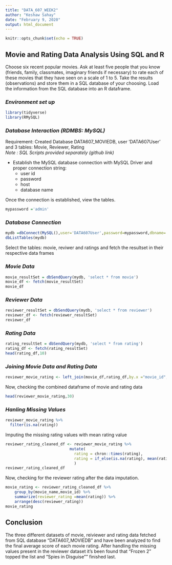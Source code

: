 ---
title: "DATA_607_WEEK2"
author: "Keshaw Sahay"
date: "February 9, 2020"
output: html_document
---

```{r setup, include=FALSE}
knitr::opts_chunk$set(echo = TRUE)
```

## Movie and Rating Data Analysis Using SQL and R

Choose six recent popular movies. Ask at least five people that you know (friends, family, classmates, imaginary
friends if necessary) to rate each of these movies that they have seen on a scale of 1 to 5. Take the results
(observations) and store them in a SQL database of your choosing. Load the information from the SQL database
into an R dataframe.

###  _Environment set up_

```{r message=FALSE, warning=FALSE}
library(tidyverse)
library(RMySQL)
```
### _Database Interaction (RDMBS: MySQL)_

<div id="info">
Requirement: Created Database DATA607_MOVIEDB, user 'DATA607User' and 3 tables: Movie, Reviewer, Rating <br>
_Note : SQL Scripts provided separately (github link)_ 
</div>

* Establish the MySQL database connection with MySQL Driver and proper connection string:
    + user id
    + password
    + host
    + database name

Once the connection is established, view the tables. 

```{r echo=FALSE}
mypassword ='admin'
```

### _Database Connection_ 

```{r}
mydb =dbConnect(MySQL(),user='DATA607User',password=mypassword,dbname='DATA607_MOVIEDB',host='localhost')
dbListTables(mydb)
```

Select the tables: movie, reviwer and ratings and fetch the resultset in their respective data frames

### _Movie Data_

```{r}
movie_resultSet = dbSendQuery(mydb, 'select * from movie')
movie_df <- fetch(movie_resultSet)
movie_df
```


### _Reviewer Data_

```{r}
reviewer_resultSet = dbSendQuery(mydb, 'select * from reviewer')
reviewer_df <- fetch(reviewer_resultSet)
reviewer_df
```

### _Rating Data_

```{r}
rating_resultSet = dbSendQuery(mydb, 'select * from rating')
rating_df <- fetch(rating_resultSet)
head(rating_df,10)
```

### _Joining Movie Data and Rating Data_

```{r}
reviewer_movie_rating <- left_join(movie_df,rating_df,by.x ="movie_id",by.y = "movie_id")
```

Now, checking the combined dataframe of movie and rating data

```{r}
head(reviewer_movie_rating,30)
```

### _Hanling Missing Values_

```{r}
reviewer_movie_rating %>%
  filter(is.na(rating))
```

Imputing the missing rating values with mean rating value

```{r}
reviewer_rating_cleaned_df <- reviewer_movie_rating %>%
                            mutate(
                              rating = chron::times(rating),
                              rating = if_else(is.na(rating), mean(rating), rating)
                              )
reviewer_rating_cleaned_df
```

Now, checking for the reviewer rating after the data imputation. 

```{r}
movie_rating <- reviewer_rating_cleaned_df %>%
    group_by(movie_name,movie_id) %>%
    summarize(reviewer_rating =mean(rating)) %>%
    arrange(desc(reviewer_rating))
movie_rating
```

## Conclusion
The three different datasets of movie, reiviewer and rating data fetched from SQL database "DATA607_MOVIEDB" and have been analyzed to find the final average score of each movie rating. After handling the missing values present in the reviewer dataset it's been found that "Frozen 2" topped the list and "Spies in Disguise"" finished last.
